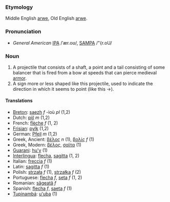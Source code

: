 ===Etymology===
Middle English [[arwe]], Old English [[arwe]].

===Pronunciation===
*''General American'' [[IPA]] /ˈær.oʊ/, [[SAMPA]] /"{r.oU/

===Noun===
#A projectile that consists of a shaft, a point and a tail consisting of some balancer that is fired from a bow at speeds that can pierce medieval [[armor]].
#A sign more or less shaped like this projectile, used to indicate the direction in which it seems to point (like this <math>\to</math>).

====Translations====
*[[Breton]]: [[saezh]] ''f'' -ioù ''pl'' (1,2)
*Dutch: [[pijl]] ''m'' (1,2)
*French: [[flèche]] ''f'' (1, 2)
*[[Frisian]]: [[pylk]] (1,2)
*German: [[Pfeil]] ''m'' (1,2)
*Greek, Ancient: [[βέλος]] ''n'' (1), [[βολίς]] ''f'' (1)
*Greek, Modern: [[βέλος]], [[σαϊτα]] (1)
*[[Guarani]]: [[hu'y]] (1)
*[[Interlingua]]: [[flecha]], [[sagitta]] (1, 2)
*Italian: [[freccia]] ''f'' (1)
*Latin: [[sagitta]] ''f'' (1)
*Polish: [[strzała]] ''f'' (1), [[strzałka]] ''f'' (2)
*Portuguese: [[flecha]] ''f'', [[seta]] ''f'' (1, 2)
*Romanian: [[săgeată]] ''f''
*Spanish: [[flecha]] ''f'', [[saeta]] ''f'' (1)
*[[Tupinambá]]: [[u'uba]] (1)